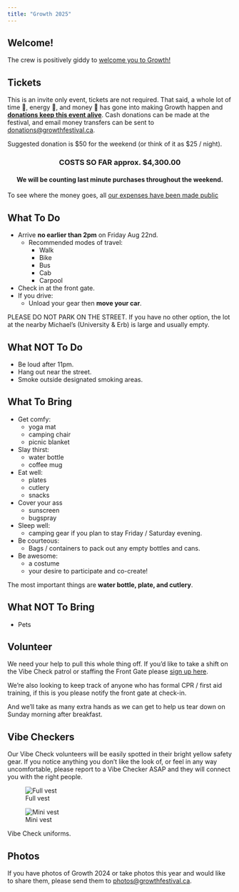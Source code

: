 ```yaml
---
title: "Growth 2025"
---
```


## Welcome!

The crew is positively giddy to [welcome you to Growth!](welcome.qmd)

## Tickets

This is an invite only event, tickets are not required. That said, a whole lot
of time 📆, energy 🔋, and money 💸 has gone into making Growth happen and [**donations
keep this event alive**]{style="text-decoration: underline;"}. Cash donations can be made at the festival,
and email money transfers can be sent to [donations@growthfestival.ca](mailto:donations@growthfestival.ca).

Suggested donation is $50 for the weekend (or think of it as $25 / night).

::: {style="text-align: center"}
### COSTS SO FAR approx. $4,300.00

#### We will be counting last minute purchases throughout the weekend.
:::

To see where the money goes, all [our expenses have been made public](https://docs.google.com/spreadsheets/u/3/d/e/2PACX-1vSdYrmyhNATk5joTprdlClZBsyZWNICSrKLt1Ka2CIpBk5UwdqkUTZNiijrvRGv6EEVTJCjxEhmoZLc/pubhtml#gid=868047919)

## What To Do

* Arrive **no earlier than 2pm** on Friday Aug 22nd.
  * Recommended modes of travel:
    * Walk
    * Bike
    * Bus
    * Cab
    * Carpool
* Check in at the front gate.
* If you drive:
  * Unload your gear then **move your car**.

::: {.callout-important}

PLEASE DO NOT PARK ON THE STREET. If you have no other option, the lot at the nearby Michael's (University & Erb) is large and usually empty. 

:::

## What NOT To Do

* Be loud after 11pm.
* Hang out near the street.
* Smoke outside designated smoking areas.

## What To Bring

* Get comfy:
  * yoga mat
  * camping chair
  * picnic blanket
* Slay thirst:
  * water bottle
  * coffee mug
* Eat well:
  * plates
  * cutlery
  * snacks
* Cover your ass
  * sunscreen
  * bugspray
* Sleep well:
  * camping gear if you plan to stay Friday / Saturday evening.
* Be courteous:
  * Bags / containers to pack out any empty bottles and cans.
* Be awesome:
  * a costume
  * your desire to participate and co-create!

::: {.callout-note}

The most important things are **water bottle, plate, and cutlery**.

:::


## What NOT To Bring

* Pets

## Volunteer

We need your help to pull this whole thing off. If you'd like to take a shift on the Vibe Check patrol or staffing the Front Gate please [sign up here](https://form.everestwebdeals.co/?form=33e83f7993e5c71b1e1d367c3f2c02f9).

We're also looking to keep track of anyone who has formal CPR / first aid training, if this is you please notify the front gate at check-in.

And we'll take as many extra hands as we can get to help us tear down on Sunday morning after breakfast.

## Vibe Checkers

Our Vibe Check volunteers will be easily spotted in their bright yellow safety gear. If you notice anything you don't like the look of, or feel in any way uncomfortable, please report to a Vibe Checker ASAP and they will connect you with the right people.

::: {#fig-vibecheck layout-ncol=2}

![Full vest](assets/images/vibecheck.jpg){#fig-one}

![Mini vest](assets/images/vibecheck2.jpg){#fig-two}

Vibe Check uniforms.

:::

## Photos

If you have photos of Growth 2024 or take photos this year and would like to share them, please send them to [photos@growthfestival.ca](mailto:photos@growthfestival.ca).
